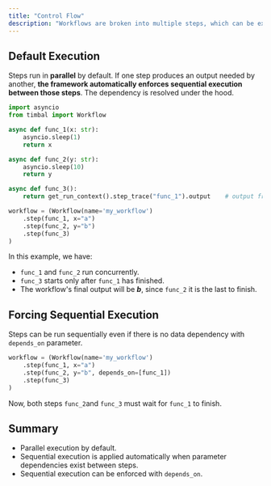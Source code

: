```yaml
---
title: "Control Flow"
description: "Workflows are broken into multiple steps, which can be executed following different behaviours"
---
```


## Default Execution

Steps run in **parallel** by default. If one step produces an output needed by another, **the framework automatically enforces sequential execution between those steps**. The dependency is resolved under the hood.

```python
import asyncio
from timbal import Workflow

async def func_1(x: str):
    asyncio.sleep(1)
    return x

async def func_2(y: str):
    asyncio.sleep(10)
    return y

async def func_3():
    return get_run_context().step_trace("func_1").output    # output from func_1

workflow = (Workflow(name='my_workflow')
    .step(func_1, x="a")
    .step(func_2, y="b")
    .step(func_3)
)
```

In this example, we have:
- `func_1` and `func_2` run concurrently.
- `func_3` starts only after `func_1` has finished.
- The workflow's final output will be ***b***, since `func_2` it is the last to finish.

## Forcing Sequential Execution

Steps can be run sequentially even if there is no data dependency with `depends_on` parameter.

```python highlight={3}
workflow = (Workflow(name='my_workflow')
    .step(func_1, x="a")
    .step(func_2, y="b", depends_on=[func_1])
    .step(func_3)
)
```

Now, both steps `func_2`and `func_3` must wait for `func_1` to finish.


## Summary

- Parallel execution by default.
- Sequential execution is applied automatically when parameter dependencies exist between steps.
- Sequential execution can be enforced with `depends_on`.
